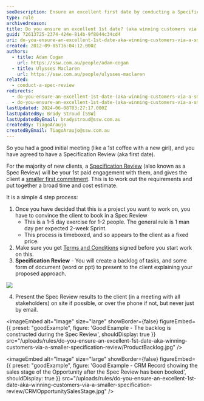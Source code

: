 ```yaml
---
seoDescription: Ensure an excellent first date by conducting a Specification Review, a crucial step in winning customers and setting expectations for your services.
type: rule
archivedreason:
title: Do you ensure an excellent 1st date? (aka winning customers via a smaller "Specification Review")
guid: 72613725-2374-424e-814b-9f8044c34cd4
uri: do-you-ensure-an-excellent-1st-date-aka-winning-customers-via-a-smaller-specification-review
created: 2012-09-05T16:04:12.000Z
authors:
  - title: Adam Cogan
    url: https://ssw.com.au/people/adam-cogan
  - title: Ulysses Maclaren
    url: https://ssw.com.au/people/ulysses-maclaren
related:
  - conduct-a-spec-review
redirects:
  - do-you-ensure-an-excellent-1st-date-(aka-winning-customers-via-a-smaller-＂specification-review＂)
  - do-you-ensure-an-excellent-1st-date-(aka-winning-customers-via-a-smaller-specification-review)
lastUpdated: 2024-06-08T03:27:17.000Z
lastUpdatedBy: Brady Stroud [SSW]
lastUpdatedByEmail: bradystroud@ssw.com.au
createdBy: TiagoAraujo
createdByEmail: TiagoAraujo@ssw.com.au
---
```


So you had a good initial meeting (like a 1st coffee with a new girl), and you have agreed to have a Specification Review (aka first date).

For the majority of new clients, a [Specification Review](/conduct-a-spec-review) (also known as a Spec Review) will be your 1st paid engagement with them, and gives the client a [smaller first commitment](/do-you-aim-for-an-advancement-rather-than-a-continuance). This is to work out the requirements and put together a broad time and cost estimate.

It is a simple 4 step process:
1. Once you have decided that this is a project you want to work on, you have to convince the client to book in a Spec Review
   - This is a 1-5 day exercise for 1-2 people. The general rule is 1 man day per expected 2-week Sprint.
   - This process is timeboxed, and so appears to the client as a fixed price.
2. Make sure you get [Terms and Conditions](http://www.ssw.com.au/ssw/standards/forms/ConsultingOrderTermsConditions.aspx) signed before you start work on this.
3. **Specification Review** - You will create a backlog of tasks, and some form of document (word or ppt) to present to the client explaining your proposed approach.

![](ms-ppt-word-logos.jpg)

4. Present the Spec Review results to the client (in a meeting with all stakeholders) on site if possible, or over the phone if not, but never just by email.

<imageEmbed
  alt="Image"
  size="large"
  showBorder={false}
  figureEmbed={{
    preset: "goodExample",
    figure: 'Good Example - The backlog is constructed during the Spec Review',
    shouldDisplay: true
  }}
  src="/uploads/rules/do-you-ensure-an-excellent-1st-date-aka-winning-customers-via-a-smaller-specification-review/ProductBacklog.jpg"
/>

<imageEmbed
  alt="Image"
  size="large"
  showBorder={false}
  figureEmbed={{
    preset: "goodExample",
    figure: 'Good Example - CRM Record showing the sales stage of the Opportunity after the Spec Review has been booked',
    shouldDisplay: true
  }}
  src="/uploads/rules/do-you-ensure-an-excellent-1st-date-aka-winning-customers-via-a-smaller-specification-review/CRMOpportunitySalesStage.jpg"
/>
